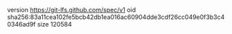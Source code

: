 version https://git-lfs.github.com/spec/v1
oid sha256:83a11cea102fe5bcb42db1ea016ac60904dde3cdf26cc049e0f3b3c40346ad9f
size 120584
